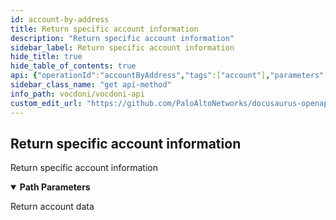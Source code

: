 ```yaml
---
id: account-by-address
title: Return specific account information
description: "Return specific account information"
sidebar_label: Return specific account information
hide_title: true
hide_table_of_contents: true
api: {"operationId":"accountByAddress","tags":["account"],"parameters":[{"name":"address","in":"path","description":"The account address also known as organization Id","required":true,"schema":{"type":"string","example":"0x370372b92514d81a0e3efb8eba9d036ae0877653"}}],"responses":{"200":{"description":"Return account data","content":{"application/json":{"example":"{\n  \"address\": \"e0c941dd44ff4c43fc4683088b846ddb3234d169\",\n   \"balance\": 9568,\n   \"nonce\": 186,\n   \"infoURI\": \"ipfs://\",\n   \"processIndex\": 38\n}"}}}},"description":"Return specific account information","method":"get","path":"/account/{address}","servers":[{"url":"https://api.vocdoni.io/version/v3"}],"security":[{"bearerAuth":[]}],"securitySchemes":{"bearerAuth":{"type":"http","scheme":"bearer"}},"info":{"version":"2.0.0","title":"Vocdoni API","license":{"name":"MIT"},"description":"**Goals and Objectives:** The Vocdoni API is meant to be the entry point for external integrators to add voting capabilities to an existing  CRM, customer base and product experience. The API should act as a satellite that facilitates creating votes using  Vocdoni, without the hassle of learning a deep platform."},"postman":{"name":"Return specific account information","description":{"type":"text/plain"},"url":{"path":["account",":address"],"host":["{{baseUrl}}"],"query":[],"variable":[{"disabled":false,"description":{"content":"(Required) The account address also known as organization Id","type":"text/plain"},"type":"any","value":"","key":"address"}]},"header":[{"key":"Accept","value":"application/json"}],"method":"GET"}}
sidebar_class_name: "get api-method"
info_path: vocdoni/vocdoni-api
custom_edit_url: "https://github.com/PaloAltoNetworks/docusaurus-openapi-docs/issues/new?labels=documentation&template=documentation_problem.md&title=[Documentation] Requesting changes to 'Return specific account information' (account-by-address)"
---
```



## Return specific account information



Return specific account information

<details style={{"marginBottom":"1rem"}} data-collapsed={false} open={true}><summary style={{}}><strong>Path Parameters</strong></summary><div><ul><ParamsItem className={"paramsItem"} param={{"name":"address","in":"path","description":"The account address also known as organization Id","required":true,"schema":{"type":"string","example":"0x370372b92514d81a0e3efb8eba9d036ae0877653"}}}></ParamsItem></ul></div></details><div><ApiTabs><TabItem label={"200"} value={"200"}><div>

Return account data

</div><div><MimeTabs schemaType={"response"}><TabItem label={"application/json"} value={"application/json"}><SchemaTabs><TabItem label={"Example"} value={"Example"}><ResponseSamples responseExample={"{\n  \"address\": \"e0c941dd44ff4c43fc4683088b846ddb3234d169\",\n   \"balance\": 9568,\n   \"nonce\": 186,\n   \"infoURI\": \"ipfs://\",\n   \"processIndex\": 38\n}"} language={"json"}></ResponseSamples></TabItem></SchemaTabs></TabItem></MimeTabs></div></TabItem></ApiTabs></div>